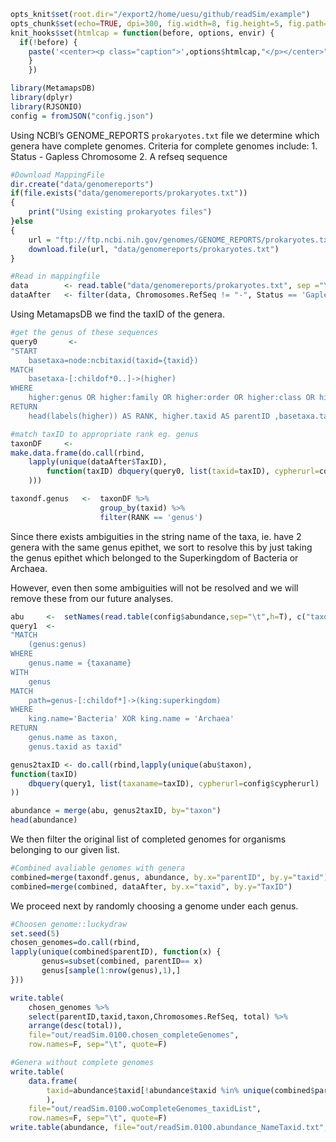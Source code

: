 ```r
opts_knit$set(root.dir="/export2/home/uesu/github/readSim/example")
opts_chunk$set(echo=TRUE, dpi=300, fig.width=8, fig.height=5, fig.path='figures/readSim.0100-')
knit_hooks$set(htmlcap = function(before, options, envir) {
  if(!before) {
    paste('<center><p class="caption">',options$htmlcap,"</p></center>",sep="")
    }
    })
```

```r
library(MetamapsDB)
library(dplyr)
library(RJSONIO)
config = fromJSON("config.json")
```

Using NCBI's GENOME_REPORTS `prokaryotes.txt` file we determine which genera have complete genomes. 
Criteria for complete genomes include:
1. Status - Gapless Chromosome
2. A refseq sequence

```r
#Download MappingFile
dir.create("data/genomereports")
if(file.exists("data/genomereports/prokaryotes.txt"))
{
    print("Using existing prokaryotes files")
}else
{
    url = "ftp://ftp.ncbi.nih.gov/genomes/GENOME_REPORTS/prokaryotes.txt"
    download.file(url, "data/genomereports/prokaryotes.txt")
}

#Read in mappingfile
data        <- read.table("data/genomereports/prokaryotes.txt", sep ="\t", fill =T, comment.char="",h=T, quote="")
dataAfter   <- filter(data, Chromosomes.RefSeq != "-", Status == 'Gapless Chromosome')
```

Using MetamapsDB we find the taxID of the genera.
```r
#get the genus of these sequences
query0       <-
"START 
    basetaxa=node:ncbitaxid(taxid={taxid})
MATCH 
    basetaxa-[:childof*0..]->(higher)
WHERE 
    higher:genus OR higher:family OR higher:order OR higher:class OR higher:phylum
RETURN 
    head(labels(higher)) AS RANK, higher.taxid AS parentID ,basetaxa.taxid AS taxid"

#match taxID to appropriate rank eg. genus
taxonDF     <- 
make.data.frame(do.call(rbind,
    lapply(unique(dataAfter$TaxID), 
        function(taxID) dbquery(query0, list(taxid=taxID), cypherurl=config$cypherurl)
    )))

taxondf.genus   <-  taxonDF %>%
                    group_by(taxid) %>%
                    filter(RANK == 'genus')
```

Since there exists ambiguities in the string name of the taxa, ie. have 2 genera with the same genus epithet, 
we sort to resolve this by just taking the genus epithet which belonged to the Superkingdom of Bacteria or Archaea.

However, even then some ambiguities will not be resolved and we will remove these from our future analyses.

```r
abu     <-  setNames(read.table(config$abundance,sep="\t",h=T), c("taxon", "total"))
query1  <-
"MATCH
    (genus:genus)
WHERE
    genus.name = {taxaname}
WITH
    genus
MATCH
    path=genus-[:childof*]->(king:superkingdom)
WHERE
    king.name='Bacteria' XOR king.name = 'Archaea'
RETURN
    genus.name as taxon,
    genus.taxid as taxid"

genus2taxID <- do.call(rbind,lapply(unique(abu$taxon), 
function(taxID) 
    dbquery(query1, list(taxaname=taxID), cypherurl=config$cypherurl)
))

abundance = merge(abu, genus2taxID, by="taxon")
head(abundance)
```

We then filter the original list of completed genomes for organisms belonging to our given list.

```r
#Combined avaliable genomes with genera
combined=merge(taxondf.genus, abundance, by.x="parentID", by.y="taxid")
combined=merge(combined, dataAfter, by.x="taxid", by.y="TaxID")
```

We proceed next by randomly choosing a genome under each genus.
```r
#Choosen genome::luckydraw
set.seed(5)
chosen_genomes=do.call(rbind,
lapply(unique(combined$parentID), function(x) { 
       genus=subset(combined, parentID== x)
       genus[sample(1:nrow(genus),1),]
}))

write.table(
    chosen_genomes %>% 
    select(parentID,taxid,taxon,Chromosomes.RefSeq, total) %>%
    arrange(desc(total)), 
    file="out/readSim.0100.chosen_completeGenomes", 
    row.names=F, sep="\t", quote=F)

#Genera without complete genomes
write.table(
    data.frame(
        taxid=abundance$taxid[!abundance$taxid %in% unique(combined$parentID)]
        ), 
    file="out/readSim.0100.woCompleteGenomes_taxidList",
    row.names=F, sep="\t", quote=F)
write.table(abundance, file="out/readSim.0100.abundance_NameTaxid.txt",row.names=F,sep="\t",quote=F)
```
